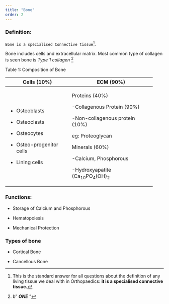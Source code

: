 ```yaml
---
title: "Bone"
order: 2
---
```


### Definition:

`Bone is a specialised Connective tissue`[^1].

[^1]: This is the standard answer for all questions about the definition of any living tissue we deal with in Orthopaedics: **it is a specialised connective tissue.**

Bone includes cells and extracellular matrix. Most common type of collagen is seen bone is *Type 1 collagen* [^2]

[^2]: b” ***ONE*** ”

Table 1: Composition of Bone

+----------------------------+-------------------------------------+
| Cells (10%)                | ECM (90%)                           |
+============================+=====================================+
| -   Osteoblasts            | Proteins (40%)                      |
|                            |                                     |
| -   Osteoclasts            | -Collagenous Protein (90%)          |
|                            |                                     |
| -   Osteocytes             | -Non-collagenous protein (10%)      |
|                            |                                     |
| -   Osteo-progenitor cells | eg: Proteoglycan                    |
|                            |                                     |
| -   Lining cells           | Minerals (60%)                      |
|                            |                                     |
|                            | -Calcium, Phosphorous               |
|                            |                                     |
|                            | -Hydroxyapatite (Ca~10~PO~4~(OH)~2~ |
+----------------------------+-------------------------------------+

### Functions:

-   Storage of Calcium and Phosphorous

-   Hematopoiesis

-   Mechanical Protection

### Types of bone

-   Cortical Bone

-   Cancellous Bone
